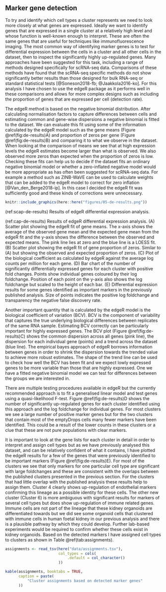 ## Marker gene detection {#marker-genes}

To try and identify which cell types a cluster represents we need to look more
closely at what genes are expressed. Ideally we want to identify genes that are
expressed in a single cluster at a relatively high level and whose function is
well-known enough to interpret. These are often the same genes that are useful
for techniques like immunofluorescence imaging. The most common way of
identifying marker genes is to test for differential expression between the
cells in a cluster and all other cells in the dataset, then to inspect the
significantly highly up-regulated genes. Many approaches have been suggested
for this task, including a range of methods designed specifically for scRNA-seq
data. Comparisons of these methods have found that the scRNA-seq specific
methods do not show significantly better results than those designed for bulk
RNA-seq or standard statistical tests [@Soneson2018-fb; @Jaakkola2016-ko].
For this analysis I have chosen to use the edgeR package as it performs well in
these comparisons and allows for more complex designs such as including the
proportion of genes that are expressed per cell (detection rate).

The edgeR method is based on the negative binomial distribution. After
calculating normalisation factors to capture differences between cells and
estimating common and gene-wise dispersions a negative binomial is fitted to
the dataset. We can evaluate this fit using some of the information calculated
by the edgeR model such as the gene means (Figure \@ref(fig:de-results)A) and
proportion of zeros per gene (Figure \@ref(fig:de-results)B) and comparing it
to what we observe in the dataset. When looking at the comparison of means we
see that at high expression levels the edgeR estimates become larger than what
is observed. We also observed more zeros than expected when the proportion of
zeros is low. Checking these fits can help us to decide if the dataset fits an
ordinary negative binomial model or whether a zero-inflated negative model
would be more appropriate as has often been suggested for scRNA-seq data. For
example a method such as ZINB-WaVE can be used to calculate weights that can be
added to the edgeR model to correct for zero inflation [@Van_den_Berge2018-ip].
In this case I decided the edgeR fit was sufficiently good and these kinds of
corrections were unnecessary.

```r
knitr::include_graphics(here::here("figures/05-de-results.png"))
```

(ref:scap-de-results) Results of edgeR differential expression analysis.

(ref:cap-de-results) Results of edgeR differential expression analysis. (A) Scatter plot showing the edgeR fit of gene means. The x-axis shows the average of the observed gene mean and the expected gene mean from the edgeR fit and the y-axis shows the difference between the observed and expected means. The pink line lies at zero and the blue line is a LOESS fit. (B) Scatter plot showing the edgeR fit of gene proportion of zeros. Similar to (A) but showing the observed and expected proportion of zeros. (C) Plot of the biological coefficient as calculated by edgeR against the average log counts per million for each gene. (D) Bar chart of the number of significantly differentially expressed genes for each cluster with positive fold changes. Points show individual genes coloured by their log foldchange. Position of each point on the y-axis also shows the log foldchange but scaled to the height of each bar. (E) Differential expression results for some genes identified as important markers in the previously published analysis. Size of points indicates the positive log foldchange and transparency the negative false discovery rate.

Another important quantity that is calculated by the edgeR model is the
biological coefficient of variation (BCV). BCV is the component of variability
that captures the true underlying biological differences between replicates of
the same RNA sample. Estimating BCV correctly can be particularly important for
highly expressed genes. The BCV plot (Figure \@ref(fig:de-results)C) shows the
common dispersion across all genes (pink line), the dispersion for each
individual gene (points) and a trend across the dataset (blue line). The
empirical bayes approach of edgeR borrows information between genes in order to
shrink the dispersion towards the trended value to achieve more robust
estimates. The shape of the trend line can be used to check how well the BCV
has been fit and we expect lowly expressed genes to be more variable than those
that are highly expressed. One we have a fitted negative binomial model we can
test for differences between the groups we are interested in.

There are multiple testing procedures available in edgeR but the currently
recommended approach is to fit a generalised linear model and test genes using
a quasi-likelihood F-test. Figure \@ref(fig:de-results)D shows the number of
significantly up-regulated genes for each cluster identified using this
approach and the log foldchange for individual genes. For most clusters we see
a large number of positive marker genes but for the two clusters that contain
most of the emptyDrops cells many fewer markers have been identified. This
could be a result of the lower counts in these clusters or a clue that these
are not pure populations with clear markers.

It is important to look at the gene lists for each cluster in detail in order
to interpret and assign cell types but as we have previously analysed this
dataset, and can be relatively confident of what it contains, I have plotted
the edgeR results for a few of the genes that were previously identified to be
important markers (Figure \@ref(fig:de-results)E). For most of the clusters we
see that only markers for one particular cell type are significant with large
foldchanges and these are consistent with the overlaps between the published
clusters presented in the previous section. For the clusters that had little
overlap with the published analysis these results help to assign them. Cluster
4 clearly shows up-regulation of endothelial markers confirming this lineage as
a possible identity for these cells. The other new cluster (Cluster 6) is more
ambiguous with significant results for markers of several cell types but does
show up-regulation of immune related genes. Immune cells are not part of the
lineage that these kidney organoids are differentiated towards but we did see
some organoid cells that clustered with immune cells in human foetal kidney in
our previous analysis and there is a plausible pathway by which they could
develop. Further lab-based experiments would be required to confirm whether
these cells exist in kidney organoids. Based on the detected markers I have
assigned cell types to clusters as shown in Table \@ref(tab:assignments).

```r
assignments <- read_tsv(here("data/assignments.tsv"),
                        col_types = cols(
                            .default = col_character()
                        ))

kable(assignments, booktabs = TRUE,
      caption = paste(
          "Cluster assignments based on detected marker genes"
      ))
```
